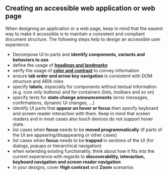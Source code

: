 
<Meta title="Concepts/Developer/Accessibility/Experiences" />

## Creating an accessible web application or web page

When designing an application or a web page, keep in mind that the easiest way to make it accessible is to maintain a consistent and compliant document structure.
The following steps help to design an accessible user experience:

- Decompose UI to parts and **identify components, variants and behaviors to use**
- define the usage of **[headings and landmarks](https://www.w3.org/TR/wai-aria-practices/examples/landmarks/index.html)**
- verify the usage of **[color and contrast](https://webaim.org/resources/contrastchecker/)** to convey information
- ensure **tab order and arrow key navigation** is consistent with DOM structure and ARIA roles
- specify **labels**, especially for components without textual information (e.g. icon only buttons) and for containers (lists, toolbars and so on)
- specify texts for **state change announcements** (error messages, confirmations, dynamic UI changes, ...)
- identify UI parts that **appear on hover or focus** then specify keyboard and screen reader interaction with them. Keep in mind that screen readers and in most cases also touch devices do not support hover state.
- list cases when **focus** needs to be **moved programmatically** (if parts of the UI are appearing/disappearing or other cases)
- list cases when **focus** needs to be **trapped** in sections of the UI (for dialogs, popups or hierarchical navigation)
- when extending existing functionality, think about how it fits into the current experience with regards to **discoverability, interaction, keyboard navigation and screen reader navigation**
- in your designs, cover **High contrast** and **Zoom** scenarios
